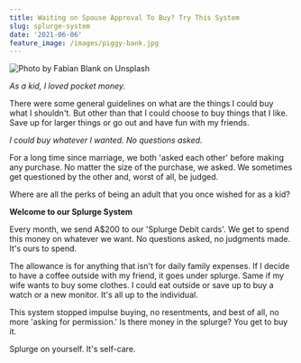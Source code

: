 ```yaml
---
title: Waiting on Spouse Approval To Buy? Try This System
slug: splurge-system
date: '2021-06-06'
feature_image: /images/piggy-bank.jpg
---
```

![Photo by Fabian Blank on Unsplash](/images/piggy-bank.jpg)

_As a kid, I loved pocket money._

There were some general guidelines on what are the things I could buy what I shouldn't. But other than that I could choose to buy things that I like. Save up for larger things or go out and have fun with my friends.

_I could buy whatever I wanted. No questions asked._

For a long time since marriage, we both 'asked each other' before making any purchase. No matter the size of the purchase, we asked. We sometimes get questioned by the other and, worst of all, be judged.

Where are all the perks of being an adult that you once wished for as a kid?

**Welcome to our Splurge System**

Every month, we send A$200 to our 'Splurge Debit cards'. We get to spend this money on whatever we want. No questions asked, no judgments made. It's ours to spend.

The allowance is for anything that isn't for daily family expenses. If I decide to have a coffee outside with my friend, it goes under splurge. Same if my wife wants to buy some clothes. I could eat outside or save up to buy a watch or a new monitor. It's all up to the individual.

This system stopped impulse buying, no resentments, and best of all, no more 'asking for permission.' Is there money in the splurge? You get to buy it.

Splurge on yourself. It's self-care.

